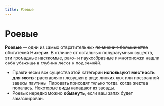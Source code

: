 ```yaml
---
title: Роевые
---
```


# Роевые
**Роевые** — одни из самых отвратительных ~~по мнению большинства~~ обитателей Нихерии. В отличие от остальных полуразумных существ, эти громадные насекомые, рако- и паукообразные и многоножки нашли себе убежище в глубине лесов и под землёй.

* Практически все существа этой категории **используют местность для охоты**: расставляют ловушки в виде липких луж или прозрачной завесы паутины. Пировать приходят только тогда, когда жертва попалась. Некоторые виды нападают из засады.
* Роевых нередко можно **обмануть**, если ваш запах будет замаскирован.

<Board columns={4} mobileColumns={3}>
    <ButtonBestiary href="scorpus" title="Скорпус" src="/menu/guidebook/books/bestiary/insects/scorpus/pic.jpg" scale="1.2" x="10%" y="30%"/>
    <ButtonBestiary tameable href="jwarkullah" title="Жваркулла" src="/menu/guidebook/books/bestiary/insects/jwarkullah/pic.jpg" scale="1.5" x="60%" y="60%"/>
</Board>